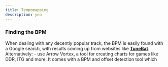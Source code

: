 ```yaml
---
title: Tempomapping
description: yea
---
```


### Finding the BPM

When dealing with any decently popular track, the BPM is easily found with a Google search, with results coming up from websites like **[TuneBat](https://tunebat.com/)**.
Alternatively: 
    - use Arrow Vortex, a tool for creating charts for games like DDR, ITG and more. It comes with a BPM and offset detection tool which 